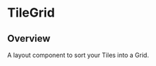 
<Meta of={TileGridStories} />

# TileGrid

<ResourceLinks
  sourceCode="https://github.com/cultureamp/kaizen-design-system/tree/main/packages/components/src/Tile/TileGrid"
  designGuidelines="https://cultureamp.atlassian.net/wiki/spaces/DesignSystem/pages/3079077889/Tile#TileGrid"
  className="!mb-8"
/>

<KaioNotification />

<Installation
  installCommand="yarn add @kaizen/components"
  importStatement='import { TileGrid } from "@kaizen/components"'
/>

## Overview

A layout component to sort your Tiles into a Grid.

<Canvas of={TileGridStories.Playground} />
<Controls of={TileGridStories.Playground} />
